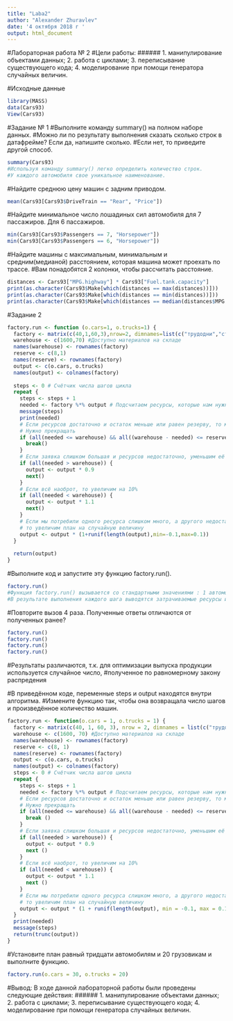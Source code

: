 ```yaml
---
title: "Laba2"
author: "Alexander Zhuravlev"
date: '4 октября 2018 г '
output: html_document
---
```


#Лабораторная работа № 2
#Цели работы:
######
1. манипулирование объектами данных;
2. работа с циклами;
3. переписывание существующего кода;
4. моделирование при помощи генератора случайных величин.


#Исходные данные
```r
library(MASS)
data(Cars93)
View(Cars93)
```

#Задание № 1
#Выполните команду summary() на полном наборе данных. 
#Можно ли по результату выполнения сказать сколько строк в датафрейме? Если да, напишите сколько. 
#Если нет, то приведите другой способ.
```r
summary(Cars93)
#Используя команду summary() легко определить количество строк.
#У каждого автомобиля свое уникальное наименование.
```
#Найдите среднюю цену машин с задним приводом.
```r
mean(Cars93[Cars93$DriveTrain == "Rear", "Price"])
```
#Найдите минимальное число лошадиных сил автомобиля для 7 пассажиров. Для 6 пассажиров.
```r
min(Cars93[Cars93$Passengers == 7, "Horsepower"])
min(Cars93[Cars93$Passengers == 6, "Horsepower"])
```
#Найдите машины с максимальным, минимальным и средним(медианой) расстоянием, которая машина может проехать по трассе.
#Вам понадобятся 2 колонки, чтобы рассчитать расстояние.
```r
distances <- Cars93["MPG.highway"] * Cars93["Fuel.tank.capacity"]
print(as.character(Cars93$Make[which(distances == max(distances))]))
print(as.character(Cars93$Make[which(distances == min(distances))]))
print(as.character(Cars93$Make[which(distances == median(distances$MPG.highway))]))
```
#Задание 2
```r
factory.run <- function (o.cars=1, o.trucks=1) {
  factory <- matrix(c(40,1,60,3),nrow=2, dimnames=list(c("трудодни","сталь"),c("автомобили","грузовики")))
  warehouse <- c(1600,70) #Доступно материалов на складе
  names(warehouse) <- rownames(factory)
  reserve <- c(8,1)
  names(reserve) <- rownames(factory)
  output <- c(o.cars, o.trucks)
  names(output) <- colnames(factory)
  
  steps <- 0 # Счётчик числа шагов цикла
  repeat {
    steps <- steps + 1
    needed <- factory %*% output # Подсчитаем ресурсы, которые нам нужны для производства требуемого кол-ва машин
    message(steps)
    print(needed)
    # Если ресурсов достаточно и остаток меньше или равен резерву, то мы произвели максимум возможного.
    # Нужно прекращать
    if (all(needed <= warehouse) && all((warehouse - needed) <= reserve)) {
      break()
    }
    # Если заявка слишком большая и ресурсов недостаточно, уменьшим её на 10%
    if (all(needed > warehouse)) {
      output <- output * 0.9
      next()
    }
    # Если всё наоброт, то увеличим на 10%
    if (all(needed < warehouse)) {
      output <- output * 1.1
      next()
    }
    # Если мы потребили одного ресурса слишком много, а другого недостаточно,
    # то увеличим план на случайную величину
    output <- output * (1+runif(length(output),min=-0.1,max=0.1))
  }
  
  return(output)
}
```
#Выполните код и запустите эту функцию factory.run().
```r
factory.run()
#Функция factory.run() вызывается со стандартными значениями : 1 автомобиль и 1 грузовик. 
#В результате выполнения каждого шага выводятся затрачиваемые ресурсы и № шага цикла.
```
#Повторите вызов 4 раза. Полученные ответы отличаются от полученных ранее?
```r
factory.run()
factory.run()
factory.run()
factory.run()
```
#Результаты различаются, т.к. для оптимизации выпуска продукции используется случайное число, 
#полученное по равномерному закону распредения

#В приведённом коде, переменные steps и output находятся внутри алгоритма. 
#Измените функцию так, чтобы она возвращала число шагов и произведённое количество машин.
```r
factory.run <- function(o.cars = 1, o.trucks = 1) {
  factory <- matrix(c(40, 1, 60, 3), nrow = 2, dimnames = list(c("трудодни", "сталь"), c("автомобили", "грузовики")))
  warehouse <- c(1600, 70) #Доступно материалов на складе
  names(warehouse) <- rownames(factory)
  reserve <- c(8, 1)
  names(reserve) <- rownames(factory)
  output <- c(o.cars, o.trucks)
  names(output) <- colnames(factory)
  steps <- 0 # Счётчик числа шагов цикла
  repeat {
    steps <- steps + 1
    needed <- factory %*% output # Подсчитаем ресурсы, которые нам нужны для производства требуемого кол-ва машин
    # Если ресурсов достаточно и остаток меньше или равен резерву, то мы произвели максимум возможного.
    # Нужно прекращать
    if (all(needed <= warehouse) && all((warehouse - needed) <= reserve)) {
      break ()
    }
    # Если заявка слишком большая и ресурсов недостаточно, уменьшим её на 10%
    if (all(needed > warehouse)) {
      output <- output * 0.9
      next ()
    }
    # Если всё наоброт, то увеличим на 10%
    if (all(needed < warehouse)) {
      output <- output * 1.1
      next ()
    }
    # Если мы потребили одного ресурса слишком много, а другого недостаточно,
    # то увеличим план на случайную величину
    output <- output * (1 + runif(length(output), min = -0.1, max = 0.1))
  }
  print(needed)
  message(steps)
  return(trunc(output))
}
```
#Установите план равный тридцати автомобилям и 20 грузовикам и выполните функцию.
```r
factory.run(o.cars = 30, o.trucks = 20)
```

#Вывод: В ходе данной лабораторной работы были проведены следующие действия:
######
1. манипулирование объектами данных;
2. работа с циклами;
3. переписывание существующего кода;
4. моделирование при помощи генератора случайных величин.
